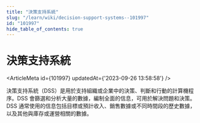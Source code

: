 ```yaml
---
title: "決策支持系統"
slug: "/learn/wiki/decision-support-systems--101997"
id: "101997"
hide_table_of_contents: true
---
```



# 決策支持系統

<ArticleMeta id={101997} updatedAt={'2023-09-26 13:58:58'} />
<div className='border-solid border-b border-t-0 my-4 border-[var(--ifm-color-gray-300)]' />

決策支持系統（DSS）是用於支持組織或企業中的決策、判斷和行動的計算機程序。DSS 會篩選和分析大量的數據，編制全面的信息，可用於解決問題和決策。DSS 通常使用的信息包括目標或預計收入、銷售數據或不同時間段的歷史數據，以及其他與庫存或運營相關的數據。
